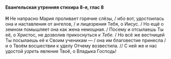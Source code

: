 #### Евангельская утренняя стихира 8-я, глас 8

**H** Не напрасно Мария проливает горячие слёзы, / ибо вот, удостоилась она и наставления от ангелов, / и лицезрения Тебя, о Иисус. / Но ещё о земном помышляет она как жена немощная. / Посему и отсылаешь Ты её, о Христос, не дозволив прикоснуться *к Тебе.* / Но всё же вестницей Ты посылаешь её к Своим ученикам — / она им благовестие принесла / и о Твоём восшествии к уделу Отчему возвестила. // С ней же и нас удостой *узреть* явление Твоё, о Владыка Господь!

